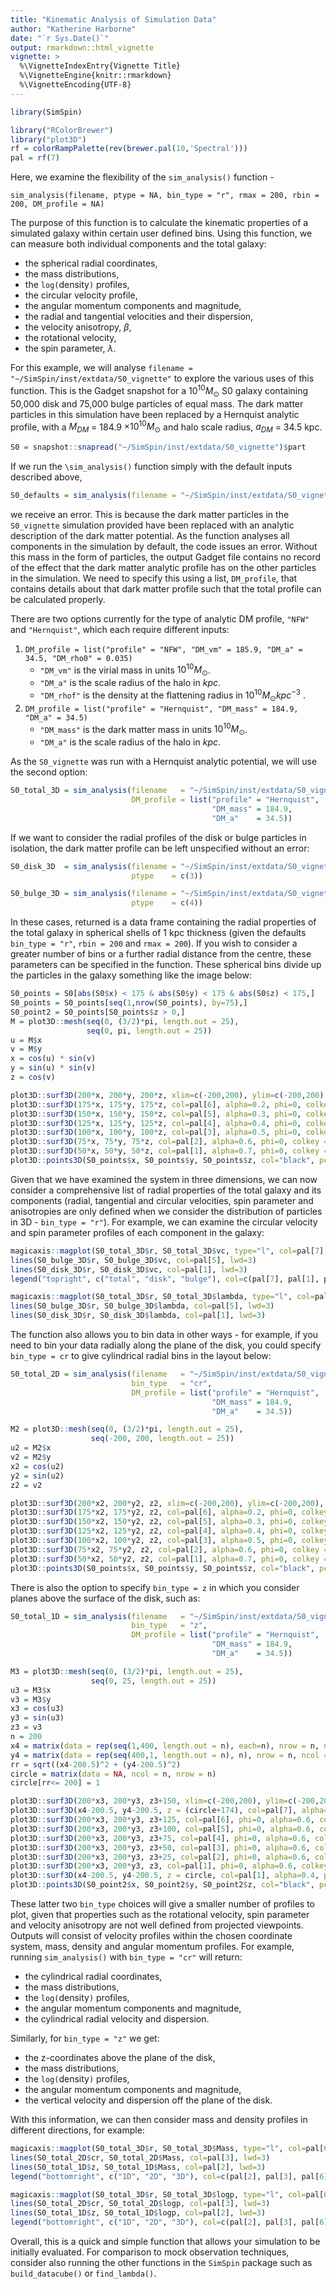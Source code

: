 ```yaml
---
title: "Kinematic Analysis of Simulation Data"
author: "Katherine Harborne"
date: "`r Sys.Date()`"
output: rmarkdown::html_vignette
vignette: >
  %\VignetteIndexEntry{Vignette Title}
  %\VignetteEngine{knitr::rmarkdown}
  %\VignetteEncoding{UTF-8}
---
```


``` r
library(SimSpin)
```

``` r
library("RColorBrewer")
library("plot3D")
rf = colorRampPalette(rev(brewer.pal(10,'Spectral')))
pal = rf(7)
```

Here, we examine the flexibility of the `sim_analysis()` function - 

`sim_analysis(filename, ptype = NA, bin_type = "r", rmax = 200, rbin = 200, DM_profile = NA)`

The purpose of this function is to calculate the kinematic properties of a simulated galaxy within certain user defined bins. Using this function, we can measure both individual components and the total galaxy:

* the spherical radial coordinates,
* the mass distributions,
* the `log(`density`)` profiles,
* the circular velocity profile,
* the angular momentum components and magnitude,
* the radial and tangential velocities and their dispersion,
* the velocity anisotropy, $\beta$,
* the rotational velocity,
* the spin parameter, $\lambda$.

For this example, we will analyse `filename = "~/SimSpin/inst/extdata/S0_vignette"` to explore the various uses of this function. This is the Gadget snapshot for a $10^{10} M_{\odot}$ S0 galaxy containing 50,000 disk and 75,000 bulge particles of equal mass. The dark matter particles in this simulation have been replaced by a Hernquist analytic profile, with a $M_{DM}$ = 184.9 $\times 10^{10} M_{\odot}$ and halo scale radius, $a_{DM}$ = 34.5 kpc. 

``` r
S0 = snapshot::snapread("~/SimSpin/inst/extdata/S0_vignette")$part
```

If we run the `\sim_analysis()` function simply with the default inputs described above, 

``` r
S0_defaults = sim_analysis(filename = "~/SimSpin/inst/extdata/S0_vignette")
```

we receive an error. This is because the dark matter particles in the `S0_vignette` simulation provided have been replaced with an analytic description of the dark matter potential. As the function analyses all components in the simulation by default, the code issues an error. Without this mass in the form of particles, the output Gadget file contains no record of the effect that the dark matter analytic profile has on the other particles in the simulation. We need to specify this using a list, `DM_profile`, that contains details about that dark matter profile such that the total profile can be calculated properly. 

There are two options currently for the type of analytic DM profile, `"NFW"` and `"Hernquist"`, which each require different inputs:

1. `DM_profile = list("profile" = "NFW", "DM_vm" = 185.9, "DM_a" = 34.5, "DM_rho0" = 0.035)` 
    * `"DM_vm"` is the virial mass in units $10^{10} M_{\odot}$.
    * `"DM_a"` is the scale radius of the halo in $kpc$.
    * `"DM_rhof"` is the density at the flattening radius in $10^{10} M_{\odot} kpc^{-3}$ .

1. `DM_profile = list("profile" = "Hernquist", "DM_mass" = 184.9, "DM_a" = 34.5)`
    * `"DM_mass"` is the dark matter mass in units $10^{10} M_{\odot}$.
    * `"DM_a"` is the scale radius of the halo in $kpc$.

As the `S0_vignette` was run with a Hernquist analytic potential, we will use the second option:

``` r
S0_total_3D = sim_analysis(filename   = "~/SimSpin/inst/extdata/S0_vignette",
                           DM_profile = list("profile" = "Hernquist",
                                             "DM_mass" = 184.9, 
                                             "DM_a"    = 34.5))
```

If we want to consider the radial profiles of the disk or bulge particles in isolation, the dark matter profile can be left unspecified without an error:

``` r
S0_disk_3D  = sim_analysis(filename = "~/SimSpin/inst/extdata/S0_vignette",
                           ptype    = c(3))

S0_bulge_3D = sim_analysis(filename = "~/SimSpin/inst/extdata/S0_vignette",
                           ptype    = c(4))
```

In these cases, returned is a data frame containing the radial properties of the total galaxy in spherical shells of 1 kpc thickness (given the defaults `bin_type = "r"`, `rbin = 200` and `rmax = 200`). If you wish to consider a greater number of bins or a further radial distance from the centre, these parameters can be specified in the function. These spherical bins divide up the particles in the galaxy something like the image below: 

```r
S0_points = S0[abs(S0$x) < 175 & abs(S0$y) < 175 & abs(S0$z) < 175,]
S0_points = S0_points[seq(1,nrow(S0_points), by=75),]
S0_point2 = S0_points[S0_points$z > 0,]
M = plot3D::mesh(seq(0, (3/2)*pi, length.out = 25),
                 seq(0, pi, length.out = 25))
u = M$x 
v = M$y
x = cos(u) * sin(v)
y = sin(u) * sin(v)
z = cos(v)

plot3D::surf3D(200*x, 200*y, 200*z, xlim=c(-200,200), ylim=c(-200,200), zlim=c(-200,200), col=pal[7], alpha=0.1, phi=0, colkey = FALSE, bty="b")
plot3D::surf3D(175*x, 175*y, 175*z, col=pal[6], alpha=0.2, phi=0, colkey = FALSE, bty="b", add=TRUE)
plot3D::surf3D(150*x, 150*y, 150*z, col=pal[5], alpha=0.3, phi=0, colkey = FALSE, bty="b", add=TRUE)
plot3D::surf3D(125*x, 125*y, 125*z, col=pal[4], alpha=0.4, phi=0, colkey = FALSE, bty="b", add=TRUE)
plot3D::surf3D(100*x, 100*y, 100*z, col=pal[3], alpha=0.5, phi=0, colkey = FALSE, bty="b", add=TRUE)
plot3D::surf3D(75*x, 75*y, 75*z, col=pal[2], alpha=0.6, phi=0, colkey = FALSE, bty="b", add=TRUE)
plot3D::surf3D(50*x, 50*y, 50*z, col=pal[1], alpha=0.7, phi=0, colkey = FALSE, bty="b", add=TRUE)
plot3D::points3D(S0_points$x, S0_points$y, S0_points$z, col="black", pch=16, alpha=0.8, add=TRUE)

```

Given that we have examined the system in three dimensions, we can now consider a comprehensive list of radial properties of the total galaxy and its components (radial, tangential and circular velocities, spin parameter and anisotropies are only defined when we consider the distribution of particles in 3D - `bin_type = "r"`).  For example, we can examine the circular velocity and spin parameter profiles of each component in the galaxy:

```r
magicaxis::magplot(S0_total_3D$r, S0_total_3D$vc, type="l", col=pal[7], lwd=3, xlim = c(0,30), xlab="radius, kpc", ylab=expression("V"[C]*", km s"^-1))
lines(S0_bulge_3D$r, S0_bulge_3D$vc, col=pal[5], lwd=3)
lines(S0_disk_3D$r, S0_disk_3D$vc, col=pal[1], lwd=3)
legend("topright", c("total", "disk", "bulge"), col=c(pal[7], pal[1], pal[5]), lty=c(1,1,1), bty="n", lwd=c(3,3,3))

magicaxis::magplot(S0_total_3D$r, S0_total_3D$lambda, type="l", col=pal[7], lwd=3, xlim = c(0,30), ylim=c(0, 2), xlab="radius, kpc", ylab=expression(paste(lambda)[R]))
lines(S0_bulge_3D$r, S0_bulge_3D$lambda, col=pal[5], lwd=3)
lines(S0_disk_3D$r, S0_disk_3D$lambda, col=pal[1], lwd=3)

```

The function also allows you to bin data in other ways - for example, if you need to bin your data radially along the plane of the disk, you could specify `bin_type = cr` to give cylindrical radial bins in the layout below:

``` r
S0_total_2D = sim_analysis(filename   = "~/SimSpin/inst/extdata/S0_vignette",
                           bin_type   = "cr", 
                           DM_profile = list("profile" = "Hernquist",
                                             "DM_mass" = 184.9, 
                                             "DM_a"    = 34.5))
```

```r
M2 = plot3D::mesh(seq(0, (3/2)*pi, length.out = 25),
                  seq(-200, 200, length.out = 25))
u2 = M2$x
v2 = M2$y
x2 = cos(u2)
y2 = sin(u2)
z2 = v2

plot3D::surf3D(200*x2, 200*y2, z2, xlim=c(-200,200), ylim=c(-200,200), zlim=c(-200,200), col=pal[7], alpha=0.1, phi=0, colkey = FALSE, bty="b")
plot3D::surf3D(175*x2, 175*y2, z2, col=pal[6], alpha=0.2, phi=0, colkey = FALSE, bty="b", add=TRUE)
plot3D::surf3D(150*x2, 150*y2, z2, col=pal[5], alpha=0.3, phi=0, colkey = FALSE, bty="b", add=TRUE)
plot3D::surf3D(125*x2, 125*y2, z2, col=pal[4], alpha=0.4, phi=0, colkey = FALSE, bty="b", add=TRUE)
plot3D::surf3D(100*x2, 100*y2, z2, col=pal[3], alpha=0.5, phi=0, colkey = FALSE, bty="b", add=TRUE)
plot3D::surf3D(75*x2, 75*y2, z2, col=pal[2], alpha=0.6, phi=0, colkey = FALSE, bty="b", add=TRUE)
plot3D::surf3D(50*x2, 50*y2, z2, col=pal[1], alpha=0.7, phi=0, colkey = FALSE, bty="b", add=TRUE)
plot3D::points3D(S0_points$x, S0_points$y, S0_points$z, col="black", pch=16, alpha=0.8, add=TRUE)

```

There is also the option to specify `bin_type = z` in which you consider planes above the surface of the disk, such as:

``` r
S0_total_1D = sim_analysis(filename   = "~/SimSpin/inst/extdata/S0_vignette",
                           bin_type   = "z", 
                           DM_profile = list("profile" = "Hernquist",
                                             "DM_mass" = 184.9, 
                                             "DM_a"    = 34.5))
```

```r
M3 = plot3D::mesh(seq(0, (3/2)*pi, length.out = 25),
                  seq(0, 25, length.out = 25))
u3 = M3$x
v3 = M3$y
x3 = cos(u3)
y3 = sin(u3)
z3 = v3
n = 200
x4 = matrix(data = rep(seq(1,400, length.out = n), each=n), nrow = n, ncol = n)
y4 = matrix(data = rep(seq(400,1, length.out = n), n), nrow = n, ncol = n)
rr = sqrt((x4-200.5)^2 + (y4-200.5)^2)
circle = matrix(data = NA, ncol = n, nrow = n)
circle[rr<= 200] = 1

plot3D::surf3D(200*x3, 200*y3, z3+150, xlim=c(-200,200), ylim=c(-200,200), zlim=c(0,200), col=pal[7], alpha=0.4, phi=0, colkey = FALSE, bty="b")
plot3D::surf3D(x4-200.5, y4-200.5, z = (circle+174), col=pal[7], alpha=0.4, phi=0, colkey = FALSE, add=TRUE)
plot3D::surf3D(200*x3, 200*y3, z3+125, col=pal[6], phi=0, alpha=0.6, colkey = FALSE, bty="b", add=TRUE)
plot3D::surf3D(200*x3, 200*y3, z3+100, col=pal[5], phi=0, alpha=0.6, colkey = FALSE, bty="b", add=TRUE)
plot3D::surf3D(200*x3, 200*y3, z3+75, col=pal[4], phi=0, alpha=0.6, colkey = FALSE, bty="b", add=TRUE)
plot3D::surf3D(200*x3, 200*y3, z3+50, col=pal[3], phi=0, alpha=0.6, colkey = FALSE, bty="b", add=TRUE)
plot3D::surf3D(200*x3, 200*y3, z3+25, col=pal[2], phi=0, alpha=0.6, colkey = FALSE, bty="b", add=TRUE)
plot3D::surf3D(200*x3, 200*y3, z3, col=pal[1], phi=0, alpha=0.6, colkey = FALSE, bty="b", add=TRUE)
plot3D::surf3D(x4-200.5, y4-200.5, z = circle, col=pal[1], alpha=0.4, phi=0, colkey = FALSE, add=TRUE)
plot3D::points3D(S0_point2$x, S0_point2$y, S0_point2$z, col="black", pch=16, alpha=0.8, add=TRUE)

```

These latter two `bin_type` choices will give a smaller number of profiles to plot, given that properties such as the rotational velocity, spin parameter and velocity anisotropy are not well defined from projected viewpoints. Outputs will consist of velocity profiles within the chosen coordinate system, mass, density and angular momentum profiles. For example, running `sim_analysis()` with `bin_type = "cr"` will return: 

* the cylindrical radial coordinates,
* the mass distributions,
* the `log(`density`)` profiles,
* the angular momentum components and magnitude,
* the cylindrical radial velocity and dispersion.

Similarly, for `bin_type = "z"` we get:

* the z-coordinates above the plane of the disk,
* the mass distributions,
* the `log(`density`)` profiles,
* the angular momentum components and magnitude,
* the vertical velocity and dispersion off the plane of the disk.

With this information, we can then consider mass and density profiles in different directions, for example:

```r
magicaxis::magplot(S0_total_3D$r, S0_total_3D$Mass, type="l", col=pal[6], lwd=3, xlim = c(0,30), xlab="radius, kpc", ylab=expression("Mass, 10"^10 *" M"['\u0298']))
lines(S0_total_2D$cr, S0_total_2D$Mass, col=pal[3], lwd=3)
lines(S0_total_1D$z, S0_total_1D$Mass, col=pal[2], lwd=3)
legend("bottomright", c("1D", "2D", "3D"), col=c(pal[2], pal[3], pal[6]), lty=c(1,1,1), bty="n", lwd=c(3,3,3))

magicaxis::magplot(S0_total_3D$r, S0_total_3D$logp, type="l", col=pal[6], lwd=3, xlim = c(0,30), xlab="radius, kpc", ylab=expression("log"[10]*"("*paste(rho)*"), 10"^10 *" M"['\u0298']*" kpc"^{-3}))
lines(S0_total_2D$cr, S0_total_2D$logp, col=pal[3], lwd=3)
lines(S0_total_1D$z, S0_total_1D$logp, col=pal[2], lwd=3)
legend("bottomright", c("1D", "2D", "3D"), col=c(pal[2], pal[3], pal[6]), lty=c(1,1,1), bty="n", lwd=c(3,3,3))

```

Overall, this is a quick and simple function that allows your simulation to be initially evaluated. For comparison to mock observation techniques, consider also running the other functions in the `SimSpin` package such as `build_datacube()` or `find_lambda()`.

